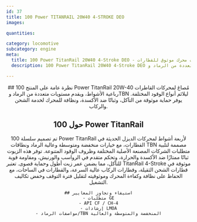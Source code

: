 ```yaml
---
id: 37
title: 100 Power TITANRAIL 20W40 4-STROKE DEO
images:

quantities:

category: locomotive
subcategory: engine
meta:
  title: 100 Power TitanRail 20W40 4-Stroke DEO - زيت محرك موثوق للقطارات
  description: 100 Power TitanRail 20W40 4-Stroke DEO هو زيت محرك فاخر مُصمم لمحركات القاطرات رباعية الأشواط. تمت صياغته بمستويات متعددة من الرماد وTBN ليلائم أنواع الوقود المختلفة، مما يضمن حماية موثوقة من التآكل، وثباتًا ممتازًا ضد الأكسدة، ونظافة فائقة للمحرك. يلبي متطلبات GE ومعايير API CF / CH-4 وإرشادات LMOA.

---
```


<Header>
    ## نظرة عامة على المنتج
    100 Power TitanRail 20W-40 مُصاغ لمحركات القاطرات رباعية الأشواط،
    ويقدم مستويات متعددة من الرماد وTBN ليلائم أنواع الوقود المختلفة.
    يوفر حماية موثوقة من التآكل، وثباتًا ضد الأكسدة، ونظافة للمحرك
    لخدمة الشحن والركاب.

 ## حول 100 Power TitanRail
  تم تصميم سلسلة 100 Power TitanRail لأربعة أشواط لمحركات الديزل الحديثة في القطارات، مع خيارات منخفضة ومتوسطة وعالية الرماد ونطاقات TBN مصممة لتلبية متطلبات الشركات المصنعة الأصلية المختلفة وظروف الوقود المتنوعة. توفر هذه الزيوت ثباتًا ممتازًا ضد الأكسدة والحرارة، وتحكم متقدم في الرواسب والورنيش، ومقاومة قوية للتآكل، مما يضمن عمر زيت أطول وحماية قصوى. تعتبر TitanRail 4-Stroke موثوقة في قطارات الشحن الثقيلة، وقطارات الركاب عالية السرعة، والقطارات في الساحات، مع الحفاظ على نظافة وكفاءة المحرك وموثوقيته لتقليل فترة التوقف وخفض تكاليف التشغيل.

    ## استيفاء وتجاوز المعايير
    - متطلبات GE
    - API CF / CH-4
    - إرشادات LMOA
    - مواصفات الرماد/TBN المنخفضة والمتوسطة والعالية

</Header>
